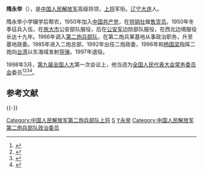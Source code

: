 {{模板:中国人民解放军将领
| name = 隋永举
| image name = Sui Yongju 1950s.jpg
| width = 
| job = [[中国人民解放军|中国人民解放军]]第七任[[中国人民解放军第二炮兵部队|第二炮兵部队政委]]
| job2 = 
| period = 1992年11月 - 1997年12月
| birthname = 
| other_names = 
| foreign_names =
| english_names =
| Sex = 男
| date of birth = 1932年11月
| place of birth = {{MCK}}[[辽宁省|辽宁省]][[大连市|大连市]]金州区
| date of death =  
| place of death = 
| nationality = {{PRC}}
| residence = {{PRC}}[[北京市|北京市]]
| languages = 
| height = 
| weight = 
| party = {{CPC}}
| rank = [[上将|上将]]
| spouse = 
| relatives = 
| educate = 
*[[中国人民解放军国防大学|中国人民解放军国防大学]]
| past = 
| work =
| award = 
| rankrecord= 
*1988年被授予[[中国人民解放军少将|少将]]军衔
*1990年晋升[[中国人民解放军中将|中将]]军衔
*1996年晋升[[中国人民解放军上将|上将]]军衔
}}

'''隋永举'''（{{bd|1932年|11月||catIdx=S隋}}），是[[中国人民解放军|中国人民解放军]]高级将领，[[中国人民解放军上将|上将]]军衔。[[辽宁|辽宁]][[大连|大连]]人。

隋永举小学辍学后帮农，1950年加入[[中国共产党|中国共产党]]，在[[供销社|供销社]]做[[售货员|售货员]]。1950年冬季征兵入伍，在[[旅大市|旅大市]]公安部队服役，后在[[公安军|公安军]]边防部队服役，在西北边境服役长达十九年。1966年调入[[第二炮兵部队|第二炮兵部队]]，在第二炮兵某基地从事政治职务，升至基地政委。1985年进入二炮总部，1992年出任二炮政委，1996年和[[杨国梁|杨国梁]]指挥二炮向[[台湾|台湾]]以东海域发射[[导弹|导弹]]。1997年退役。

1998年3月，[[第九届全国人民代表大会|第九届全国人大]]第一次会议上，他当选为[[全国人民代表大会常务委员会|全国人民代表大会常务委员会]]委员<ref>{{Cite book|title=新中国50年 中|last=韩泰华主编|publisher=北京：[[红旗出版社|红旗出版社]]|year=1999.11|isbn=7-5051-0423-3|pages=897}}</ref><ref>{{Cite book|title=第九届全国人民代表大会及其常务委员会会议大事记 1998．3-2003．2|last=全国人大常委会办公厅秘书一局编|publisher=北京：[[中国民主法制出版社|中国民主法制出版社]]|year=2004.01|isbn=7-80078-793-1|pages=405}}</ref><ref>{{Cite book|title=中华人民共和国年鉴 1998 总第18期|last=中华人民共和国年鉴编辑部编辑|publisher=[[中国年鉴社|中国年鉴社]]|year=1999.01|isbn=7-80056-903-9|pages=41}}</ref><ref>{{Cite book|title=中华人民共和国通鉴|last=龙德，蔡翔主编|publisher=沈阳：[[辽宁人民出版社|辽宁人民出版社]]|year=2000.12|isbn=7-205-04473-1|pages=1832}}</ref>。

==参考文献==
{{Reflist}}

{{-}}
{{start box}}
{{s-mil}}
{{s-before|[[刘安元|刘安元]]}}
{{s-title|[[中国人民解放军|中国人民解放军]][[中国人民解放军第二炮兵部队|第二炮兵部队]][[政治委员|政治委员]]|1992年11月 - 1997年12月}}  
{{s-after|[[隋明太|隋明太]]}}
{{end box}}
{{中国人民解放军第二炮兵部队政治委员}}
{{中国人民解放军上将/1996}}

[[Category:中国人民解放军第二炮兵部队上将|Category:中国人民解放军第二炮兵部队上将]]
[[Category:大连人|S]]
[[Category:隋姓|Y永举]]
[[Category:中国人民解放军第二炮兵部队政治委员|Category:中国人民解放军第二炮兵部队政治委员]]